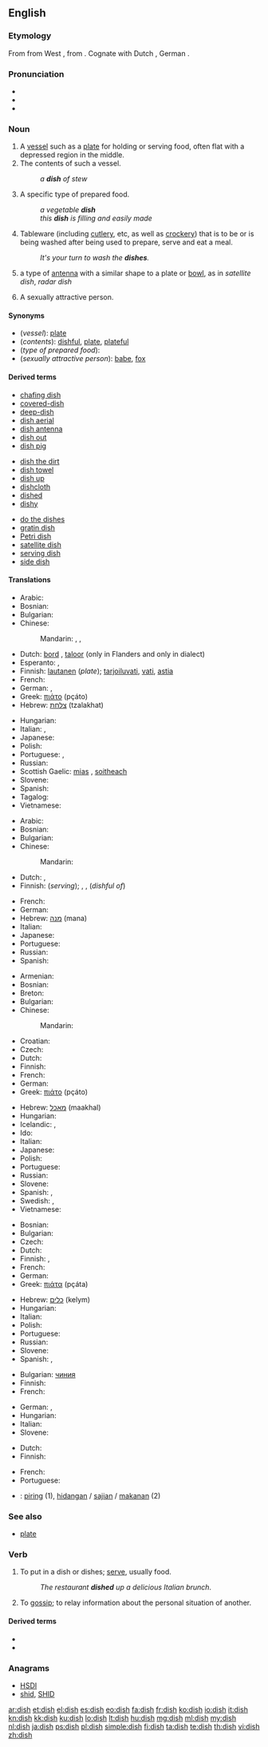 {{wikipedia}}
==English==

===Etymology===
From {{etyl|ang}} {{term|disc|lang=ang}} from West {{proto|Germanic|diskaz|lang=en}}, from {{etyl|la}} {{term|discus|lang=la}}.  Cognate with Dutch {{term|disch||table|lang=nl}}, German {{term|Tisch||table|lang=de}}.

===Pronunciation===
* {{IPA|/dɪʃ/}}
* {{audio|en-us-dish.ogg|Audio (US)}}
* {{rhymes|ɪʃ}}

===Noun===
{{en-noun|es}}

# A [[vessel]] such as a [[plate]] for holding or serving food, often flat with a depressed region in the middle.
# The contents of such a vessel.
#: ''a '''dish''' of stew''
# A specific type of prepared food.
#: ''a vegetable '''dish'''''
#: ''this '''dish''' is filling and easily made''
# {{in the plural}} Tableware (including [[cutlery]], etc, as well as [[crockery]]) that is to be or is being washed after being used to prepare, serve and eat a meal.
#: ''It's your turn to wash the '''dishes'''.''
# a type of [[antenna]] with a similar shape to a plate or [[bowl]], as in ''satellite dish'', ''radar dish''
# {{slang}} A sexually attractive person.

====Synonyms====
* (''vessel''): [[plate]]
* (''contents''): [[dishful]], [[plate]], [[plateful]]
* (''type of prepared food''):
* (''sexually attractive person''): [[babe]], [[fox]]

====Derived terms====
{{rel-top3|Derived terms}}
* [[chafing dish]]
* [[covered-dish]]
* [[deep-dish]]
* [[dish aerial]]
* [[dish antenna]]
* [[dish out]]
* [[dish pig]]
{{rel-mid3}}
* [[dish the dirt]]
* [[dish towel]]
* [[dish up]]
* [[dishcloth]]
* [[dished]]
* [[dishy]]
{{rel-mid3}}
* [[do the dishes]]
* [[gratin dish]]
* [[Petri dish]]
* [[satellite dish]]
* [[serving dish]]
* [[side dish]]
{{rel-bottom}}

====Translations====
{{trans-top|vessel for holding/serving food}} <!-- 1 -->
* Arabic: {{t|ar|طبق|m|tr=Tábaq|sc=Arab}}
* Bosnian: {{t|bs|tanjir|m}}
* Bulgarian: {{t+|bg|чиния}}
* Chinese:
*: Mandarin: {{t|cmn|碟子|tr=diézi|sc=Hani}}, {{t-|cmn|盤子|sc=Hani}}, {{t-|cmn|盘子|tr=pánzi|sc=Hani}}
* Dutch: [[bord]] {{n}}, [[taloor]] {{f}} (only in Flanders and only in dialect)
* Esperanto: {{t-|eo|telero|xs=Esperanto}}, {{t|eo|plado}}
* Finnish: [[lautanen]] (''plate''); [[tarjoiluvati]], [[vati]], [[astia]]
* French: {{t+|fr|assiette|f}}
* German: {{t+|de|Teller|m}}, {{t+|de|Geschirr|n}}
* Greek: [[πιάτο]] {{n}} (pçáto)
* Hebrew: [[צלחת]] (tzalakhat) {{f}}
{{trans-mid}}
* Hungarian: {{t|hu|tányér}}
* Italian: {{t+|it|piatto|m}}, {{t|it|scodella|f}}
* Japanese: {{t+|ja|皿|tr=さら, sara}}
* Polish: {{t|pl|naczynie}}
* Portuguese: {{t+|pt|prato|m}}, {{t+|pt|louça}}
* Russian: {{t+|ru|тарелка|f|tr=tarélka}}
* Scottish Gaelic: [[mias]] {{f}}, [[soitheach]] {{f}}
* Slovene: {{t|sl|krožnik|m}}
* Spanish: {{t+|es|plato|m}}
* Tagalog: {{t|tl|plato}}
* Vietnamese: {{t+|vi|đĩa|xs=Vietnamese}}
{{trans-bottom}}

{{trans-top|contents of such a vessel}} <!-- 2 -->
* Arabic: {{t|ar|طبق|m|tr=Tábaq|sc=Arab}}
* Bosnian: {{t|bs|tanjir|m}}
* Bulgarian: {{t+|bg|блюдо}}
* Chinese:
*: Mandarin: {{t|zh|菜|tr=cài|sc=Hani}}
* Dutch: {{t+|nl|bord|n}}, {{t+|nl|gerecht|n}}
* Finnish: {{t+|fi|annos}} (''serving''); {{t-|fi|vadillinen}}, {{t-|fi|lautasellinen}}, {{t-|fi|astiallinen}} (''dishful of'')
{{trans-mid}}
* French: {{t|fr|plat|m}}
* German: {{t|de|Gericht|n}}
* Hebrew: [[מנה]] (mana) {{f}}
* Italian: {{t|it|piatto}}
* Japanese: {{t+|ja|皿|tr=さら, sara}}
* Portuguese: {{t+|pt|prato|m}}
* Russian: {{t+|ru|блюдо|n|tr=bljúdo}}
* Spanish: {{t+|es|plato|m}}
{{trans-bottom}}

{{trans-top|specific type of food}} <!-- 3 -->
* Armenian: {{t-|hy|ուտեստ|tr=utest}}
* Bosnian: {{t|bs|jelo|n}}
* Breton: {{t|br|meuz|m}}
* Bulgarian: {{t+|bg|ястие}}
* Chinese:
*: Mandarin: {{t-|cmn|菜|tr=cái|sc=Hani}}
* Croatian: {{t|hr|jelo|n}}
* Czech: {{t-|cs|pokrm|m}}
* Dutch: {{t+|nl|gerecht|n}}
* Finnish: {{t-|fi|ruokalaji}}
* French: {{t+|fr|plat|m}}
* German: {{t+|de|Gericht|n}}
* Greek: [[πιάτο]] {{n}} (pçáto)
{{trans-mid}}
* Hebrew: [[מאכל]] (maakhal) {{m}}
* Hungarian: {{t|hu|fogás}}
* Icelandic: {{t|is|réttur|m}}, {{t|is|matarréttur|m}}
* Ido: {{t+|io|manjajo|xs=Ido}}
* Italian: {{t+|it|piatto|m}}
* Japanese: {{t+|ja|料理|tr=りょうり, ryōri}}
* Polish: {{t|pl|danie}}
* Portuguese: {{t+|pt|prato|m}}
* Russian: {{t+|ru|блюдо|n|tr=bljúdo}}
* Slovene: {{t|sl|jed|f}}
* Spanish: {{t+|es|plato|m}}, {{t|es|platillo}}
* Swedish: {{t|sv|rätt|m}}, {{t|sv|maträtt|m}}
* Vietnamese: {{t+|vi|món|xs=Vietnamese}}
{{trans-bottom}}

{{trans-top|tableware to be/being washed}} <!-- 4 -->
* Bosnian: {{t|bs|suđe|p}}
* Bulgarian: {{t+|bg|съдове}}
* Czech: {{t-|cs|nádobí|n}}
* Dutch: {{t+|nl|vaat|m}}
* Finnish: {{t+|fi|astia|p|alt=astiat}}, {{t+|fi|tiski|p|alt=tiskit}}
* French: {{t+|fr|vaisselle|f}}
* German: {{t+|de|Geschirr|n}}
* Greek: [[πιάτα]] {{n|p}} (pçáta)
{{trans-mid}}
* Hebrew: [[כלים]] (kelym) {{m|p}}
* Hungarian: {{t|hu|tányér}}
* Italian: {{t+|it|piatto|m|p|alt=piatti}}
* Polish: {{qualifier|pot.}} {{t|pl|gary|p}}
* Portuguese: {{t+|pt|louça|f}}
* Russian: {{t+|ru|посуда|f|tr=posúda}}
* Slovene: {{t|sl|posoda|f}}
* Spanish: {{t+|es|vajilla|f}}, {{t-|es|loza|f}}
{{trans-bottom}}

{{trans-top|type of antenna}} <!-- 5 -->
* Bulgarian: [[чиния]]
* Finnish: {{t|fi|lautasantenni}}
* French: {{t+|fr|parabole|f}}
{{trans-mid}}
* German: {{t|de|Parabolantenne|f}}, {{t|de|Satellitenschüssel|f}}
* Hungarian: {{t|hu|parabolaantenna}}
* Italian: {{t|it|parabola|f}}
* Slovene: {{t|sl|krožnik|m}}
{{trans-bottom}}

{{trans-top|slang: sexually attractive person}} <!-- 6 -->
<!--Note: put SLANG terms in this table, where these exist-->
* Dutch: {{t+|nl|stoot|f}}
* Finnish: {{t|fi|namupala}}
{{trans-mid}}
* French: {{t+|fr|canon|m}}
* Portuguese: {{t-|pt|gostosa|f}}
{{trans-bottom}}

<!--Remove this section once all of the translations below have been moved into the tables above.-->
{{checktrans-top}}
* {{ttbc|id}}: [[piring]] (1), [[hidang]]an / [[saji]]an / [[makan]]an (2)
{{trans-bottom}}

===See also===
* [[plate]]

===Verb===
{{en-verb|dish|es}}

# {{transitive}} To put in a dish or dishes; [[serve]], usually food.
#: ''The restaurant '''dished''' up a delicious Italian brunch''.
# {{context|informal|slang}} To [[gossip]]; to relay information about the personal situation of another.

====Derived terms====
* {{l|en|dish out}}
* {{l|en|dish up}}

===Anagrams===
* [[HSDI#English|HSDI]]
* [[shid#English|shid]], [[SHID#English|SHID]]

[[ar:dish]]
[[et:dish]]
[[el:dish]]
[[es:dish]]
[[eo:dish]]
[[fa:dish]]
[[fr:dish]]
[[ko:dish]]
[[io:dish]]
[[it:dish]]
[[kn:dish]]
[[kk:dish]]
[[ku:dish]]
[[lo:dish]]
[[lt:dish]]
[[hu:dish]]
[[mg:dish]]
[[ml:dish]]
[[my:dish]]
[[nl:dish]]
[[ja:dish]]
[[ps:dish]]
[[pl:dish]]
[[simple:dish]]
[[fi:dish]]
[[ta:dish]]
[[te:dish]]
[[th:dish]]
[[vi:dish]]
[[zh:dish]]